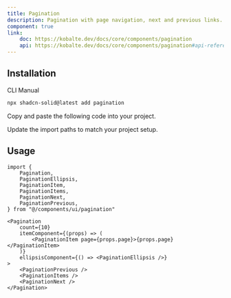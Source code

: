 ```yaml
---
title: Pagination
description: Pagination with page navigation, next and previous links.
component: true
link:
    doc: https://kobalte.dev/docs/core/components/pagination
    api: https://kobalte.dev/docs/core/components/pagination#api-reference
---
```


<ComponentPreview name="pagination-demo" />

## Installation

<Tabs defaultValue="cli">

<TabsList>
  <TabsTrigger value="cli">CLI</TabsTrigger>
  <TabsTrigger value="manual">Manual</TabsTrigger>
<TabsIndicator class="bg-primary" />
</TabsList>
<TabsContent value="cli">

```bash
npx shadcn-solid@latest add pagination
```

</TabsContent>

<TabsContent value="manual">

<Steps>

<Step>Copy and paste the following code into your project.</Step>

<ComponentSource name="pagination" />

<Step>Update the import paths to match your project setup.</Step>

</Steps>

</TabsContent>

</Tabs>

## Usage

```tsx
import {
	Pagination,
	PaginationEllipsis,
	PaginationItem,
	PaginationItems,
	PaginationNext,
	PaginationPrevious,
} from "@/components/ui/pagination"
```

```tsx
<Pagination
	count={10}
	itemComponent={(props) => (
		<PaginationItem page={props.page}>{props.page}</PaginationItem>
	)}
	ellipsisComponent={() => <PaginationEllipsis />}
>
	<PaginationPrevious />
	<PaginationItems />
	<PaginationNext />
</Pagination>
```
